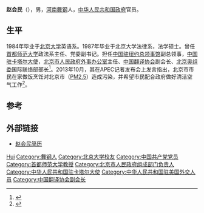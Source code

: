 '''赵会民'''（{{bd|1957年||}}），男，[[河南省|河南]][[舞钢市|舞钢]]人，[[中华人民共和国政府|中华人民共和国政府]]官员。

== 生平 ==
1984年毕业于[[北京大学|北京大学]]英语系。1987年毕业于北京大学法律系，法学硕士。曾任[[首都师范大学|首都师范大学]]政法系主任、党委副书记。担任[[中華人民共和國駐紐約總領事館|中国驻纽约总领事馆]]副总领事，[[中国驻卡塔爾大使列表|中国驻卡塔尔大使]]，[[北京市人民政府|北京市人民政府]][[北京市人民政府外事办公室|外事办公室]]主任、[[中国翻译协会|中国翻译协会]]副会长、[[北京奥组委|北京奥组委]]国际联络部部长<ref>{{cite news|title=赵会民：北京奥运会语言服务费用约为6千万元|url=http://www.china.com.cn/news/2010-09/26/content_21007275.htm|accessdate=2013-10-09|newspaper=中国网|archive-date=2015-09-23|archive-url=https://web.archive.org/web/20150923232625/http://www.china.com.cn/news/2010-09/26/content_21007275.htm|dead-url=no}}</ref>。2013年10月，其在APEC记者发布会上发言指出，北京市市民在家做饭烹饪对北京市（[[PM2.5|PM2.5]]）造成污染，并希望市民配合政府做好清洁空气工作<ref>{{cite news|title=北京外事办主任：市民烹饪对PM2.5贡献不小|url=http://news.163.com/13/1009/10/9AO5SPQ10001124J.html|accessdate=2013-10-09|newspaper=[[网易|网易]]（转自[[中国中央电视台|中央电视台]]）|date=2013-10-09|archive-date=2016-03-13|archive-url=https://web.archive.org/web/20160313102709/http://news.163.com/13/1009/10/9AO5SPQ10001124J.html|dead-url=no}}</ref>。

== 参考 ==
{{Reflist}}

== 外部链接 ==
* [http://cpc.people.com.cn/gbzl/html/140400277.html 赵会民简历]{{Wayback|url=http://cpc.people.com.cn/gbzl/html/140400277.html |date=20160304065452 }}

{{中国政治人物小作品}}
{{start box}}
{{s-dip}}
{{succession box|[[周秀華|周秀華]]|[[李建英|李建英]]|[[中国驻卡塔爾大使列表|中华人民共和国驻卡塔爾大使]]|2002年8月-2005年3月}}
{{end box}}

{{中国翻译协会第六届理事会}}

{{Authority control}}
{{DEFAULTSORT:Zhao赵}}
[[Category:赵姓|Hui]]
[[Category:舞钢人|Category:舞钢人]]
[[Category:北京大学校友|Category:北京大学校友]]
[[Category:中国共产党党员|Category:中国共产党党员]]
[[Category:首都师范大学教授|Category:首都师范大学教授]]
[[Category:北京市人民政府组成部门负责人|Category:北京市人民政府组成部门负责人]]
[[Category:中华人民共和国驻卡塔尔大使|Category:中华人民共和国驻卡塔尔大使]]
[[Category:中华人民共和国驻美国外交人员|Category:中华人民共和国驻美国外交人员]]
[[Category:中国翻译协会副会长|Category:中国翻译协会副会长]]